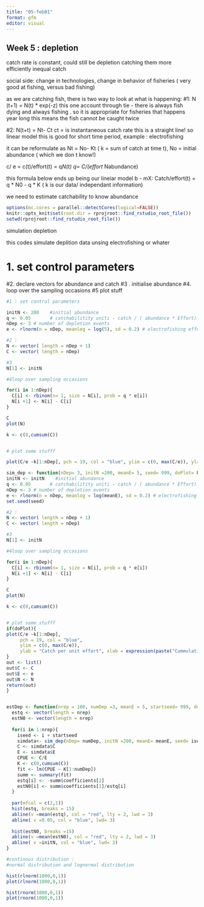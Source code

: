 ```yaml
---
title: "05-feb01"
format: gfm
editor: visual
---
```


## Week 5 : depletion

catch rate is constant, could still be depletion 
catching them more efficiently 
inequal catch 

social side: change in technologies, change in behavior of fisheries ( very good at fishing, versus bad fishing)

as we are catching fish, there is two way to look at what is happening: 
#1:
N (t+1) = N(t) * exp(-z)
this one account through tie - there is always fish dying and always fishing . so it is appropriate for fisheries that happens year long 
this means the fish cannot be caught twice 


#2: 
N(t+t) = Nt- Ct 
ct = is instantaneous catch rate 
this is a straight line! so linear model 
this is good for short time period, example : electrofishing 

it can be reformulate as Nt = No- Kt ( k = sum of catch at time t), No = initial abundance ( which we don t know!)


c/ e = c(t)/effort(t) = q*N(t) 
q= C/(effort * Nabundance)

this formula below ends up being our lineiar model b - mX: 
Catch/effort(t) = q * N0 - q * K ( k is our data/ independant information)

we need to estimate catchability to know abundance


```r
options(mc.cores = parallel::detectCores(logical=FALSE))
knitr::opts_knit$set(root.dir = rprojroot::find_rstudio_root_file())
setwd(rprojroot::find_rstudio_root_file())
```

simulation depletion 

this codes simulate deplition data unsing electrofishing or whater 

# 1. set control parameters
#2. declare vectors for abundance and catch 
#3 . initialise abundance
#4. loop over the sampling occasions 
#5 plot stuff 

```r

#1 : set control parameters

initN <- 200    #initial abundance
q <- 0.05       # catchabilitity uniti - catch / ( abundance * Effort)
nDep <- 3 # number of depletion events
e <- rlnorm(n = nDep, meanlog = log(5), sd = 0.2) # electrofishing effort in each pass 

#2 :
N <- vector( length = nDep + 1)
C <- vector( length = nDep)

#3 
N[1] <- initN

#4loop over sampling occasions

for(i in 1:nDep){
  C[i] <- rbinom(n= 1, size = N[i], prob = q * e[i])
  N[i +1] <- N[i] - C[i]
}

C
plot(N)

k <- c(0,cumsum(C))


# plot some stufff

plot(C/e ~k[1:nDep], pch = 19, col = "blue", ylim = c(0, max(C/e)), ylab = "Catch per unit effort", xlab = expression(paste("Cummulative catch (", sum(italic(C)[italic(t)], italic(t) ==0,),italic(T), ")")))


```



```r

sim_dep <- function(nDep= 3, initN =200, meanE= 5, seed= 999, doPlot= FALSE){
initN <- initN    #initial abundance
q <- 0.05       # catchabilitity uniti - catch / ( abundance * Effort)
nDep <- 3 # number of depletion events
e <- rlnorm(n = nDep, meanlog = log(meanE), sd = 0.2) # electrofishing effort in each pass 
set.seed(seed)

#2 :
N <- vector( length = nDep + 1)
C <- vector( length = nDep)

#3 
N[1] <- initN

#4loop over sampling occasions

for(i in 1:nDep){
  C[i] <- rbinom(n= 1, size = N[i], prob = q * e[i])
  N[i +1] <- N[i] - C[i]
}

C
plot(N)

k <- c(0,cumsum(C))


# plot some stufff
if(doPlot){
plot(C/e ~k[1:nDep], 
     pch = 19, col = "blue", 
     ylim = c(0, max(C/e)), 
     ylab = "Catch per unit effort", xlab = expression(paste("Cummulative catch (", sum(italic(C)[italic(t)], italic(t) ==0,),italic(T), ")")))
}
out <- list()
out$C <- C
out$E <- e
out$N <- N
return(out)
}


estDep <- function(nrep = 100, numDep =3, meanE = 5, startseed= 999, doPlot = FALSE){
  estq <- vector(length = nrep)
  estN0 <- vector(length = nrep)
  
  for(i in 1:nrep){
    iseed <- i + startseed
    simdata<- sim_dep(nDep= numDep, initN =200, meanE= meanE, seed= iseed, doPlot= doPlot)
    C <- simdata$C
    E <- simdata$E
    CPUE <- C/E
    K <- c(0,cumsum(C))
    fit <- lm(CPUE ~ K[1:numDep])
    summ <- summary(fit)
    estq[i] <- -summ$coefficients[2]
    estN0[i] <- summ$coefficients[1]/estq[i]
  }
  
  par(mfcol = c(2,1))
  hist(estq, breaks = 15)
  abline(v =mean(estq), col = "red", lty = 2, lwd = 3)
  abline( v =0.05, col = "blue", lwd= 3)
  
  hist(estN0, breaks =15)
  abline(v =mean(estN0), col = "red", lty = 2, lwd = 3)
  abline( v =initN, col = "blue", lwd= 3)
}


```


```r

#continous distribution :
#normal distribution and lognormal distribution 

hist(rlnorm(1000,0,1))
plot(rlnorm(1000,0,1))

hist(rnorm(1000,0,1))
plot(rnorm(1000,0,1))


```

